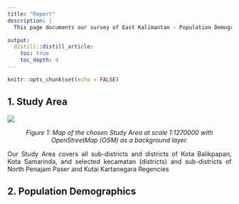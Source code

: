 ```yaml
---
title: "Report"
description: |
  This page documents our survey of East Kalimantan - Population Demographics, Pillars of Economic Growth, Communication Networks, Infrastructure, Transportation and the Environment.

output: 
  distill::distill_article:
    toc: true
    toc_depth: 4
---
```


```r
knitr::opts_chunk$set(echo = FALSE)
```
## 1. Study Area

![](img/report/Study Area.png)

<p style="text-align:center"><em>Figure 1: Map of the chosen Study Area at scale 1:1270000 with OpenStreetMap (OSM) as a background layer.</em></p>

<p style="text-align: justify;">Our Study Area covers all sub-districts and districts of Kota Balikpapan, Kota Samarinda, and selected kecamatan (districts) and sub-districts of North Penajam Paser and Kutai Kartanegara Regencies </p>

## 2. Population Demographics

